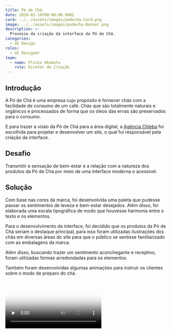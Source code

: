 ```yaml
---
title: Pó de Chá
date: 2020-02-16T00:00:00.000Z
card: ../../assets/images/podecha-Card.png
image: ../../assets/images/podecha-Banner.png
description: >-
  Processo da criação da interface da Pó de Chá.
categories:
  - UI Design
roles:
  - UI Designer
team:
  - name: Plinio Okamoto
    role: Diretor de Criação
---
```



## Introdução

A Pó de Chá é uma empresa cujo propósito é fornecer chás com a facilidade de consumo de um café. Chás que são totalmente naturais e orgânicos e processados de forma que os óleos das ervas são preservados para o consumo.

E para trazer a visão da Pó de Chá para a área digital, a [Agência Chleba](https://www.chleba.net/) foi escolhida para projetar e desenvolver um site, o qual fui responsável pela criação da interface.

## Desafio

Transmitir a sensação de bem-estar e a relação com a natureza dos produtos da Pó de Chá por meio de uma interface moderna e acessível.

## Solução

Com base nas cores da marca, foi desenvolvida uma paleta que pudesse passar os sentimentos de leveza e bem-estar desejados. Além disso, foi elaborada uma escala tipográfica de modo que houvesse harmonia entre o texto e os elementos.

<Picture src={podechaGuide} alt="Imagem demonstra uma parte do layout da página sobre a história da Sagrado."/>

Para o desenvolvimento da interface, foi decidido que os produtos da Pó de Chá seriam o destaque principal, para isso foram utilizadas ilustrações dos chás em diversas áreas do site para que o público se sentisse familiarizado com as embalagens da marca.

Além disso, buscando trazer um sentimento aconchegante e receptivo, foram utilizadas formas arredondadas para os elementos.

<Picture src={podechaHome} alt="Imagem demonstra uma parte do layout da página sobre a história da Sagrado."/>

<Picture src={podechaParceiro} alt="Imagem demonstra uma parte do layout da página sobre a história da Sagrado."/>

<Picture src={podechaReceita} alt="Imagem demonstra uma parte do layout da página sobre a história da Sagrado."/>

Também foram desenvolvidas algumas animações para instruir os clientes sobre o modo de preparo do chá.

<video src="../../assets/images/Po_de_Cha-Gifs.mp4" preload="none" poster="../../assets/images/Po_de_Cha-Gifs-Poster.webp" controls></video>

